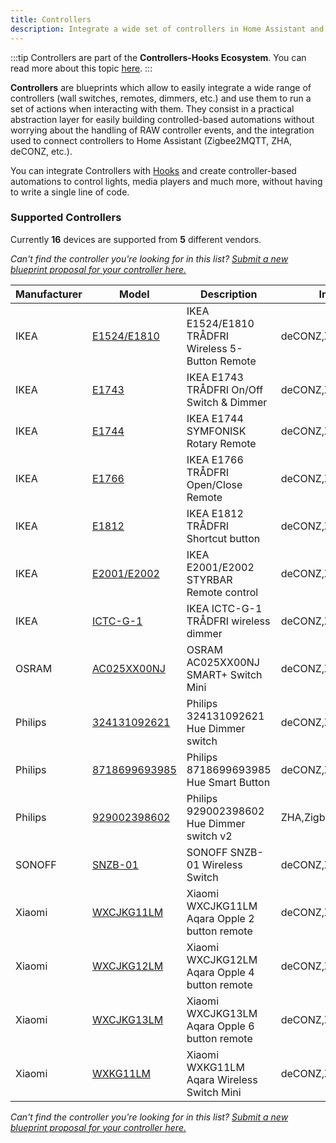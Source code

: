 ```yaml
---
title: Controllers
description: Integrate a wide set of controllers in Home Assistant and provide an easy to use interface to run custom actions on a controller event.
---
```


:::tip
Controllers are part of the **Controllers-Hooks Ecosystem**. You can read more about this topic [here](/docs/controllers-hooks-ecosystem).
:::


**Controllers** are blueprints which allow to easily integrate a wide range of controllers (wall switches, remotes, dimmers, etc.) and use them to run a set of actions when interacting with them. They consist in a practical abstraction layer for easily building controlled-based automations without worrying about the handling of RAW controller events, and the integration used to connect controllers to Home Assistant (Zigbee2MQTT, ZHA, deCONZ, etc.).

You can integrate Controllers with [Hooks](hooks) and create controller-based automations to control lights, media players and much more, without having to write a single line of code.

### Supported Controllers

Currently **16** devices are supported from **5** different vendors.

_Can't find the controller you're looking for in this list? [Submit a new blueprint proposal for your controller here.](https://github.com/EPMatt/awesome-ha-blueprints/issues/new?assignees=&labels=blueprint%2Cnew%2Ccontroller&template=new-controller-support.md&title=New+Controller+-+)_

| Manufacturer | Model                                                               | Description                                       | Integrations           | Picture                                                                             |
| ------------ | ------------------------------------------------------------------- | ------------------------------------------------- | ---------------------- | ----------------------------------------------------------------------------------- |
| IKEA         | [E1524/E1810](/docs/blueprints/controllers/ikea_e1524_e1810)        | IKEA E1524/E1810 TRÅDFRI Wireless 5-Button Remote | deCONZ,ZHA,Zigbee2MQTT | <Image>![ikea_e1524_e1810](/img/controllers/ikea_e1524_e1810.png)</Image>           |
| IKEA         | [E1743](/docs/blueprints/controllers/ikea_e1743)                    | IKEA E1743 TRÅDFRI On/Off Switch & Dimmer         | deCONZ,ZHA,Zigbee2MQTT | <Image>![ikea_e1743](/img/controllers/ikea_e1743.png)</Image>                       |
| IKEA         | [E1744](/docs/blueprints/controllers/ikea_e1744)                    | IKEA E1744 SYMFONISK Rotary Remote                | deCONZ,ZHA,Zigbee2MQTT | <Image>![ikea_e1744](/img/controllers/ikea_e1744.png)</Image>                       |
| IKEA         | [E1766](/docs/blueprints/controllers/ikea_e1766)                    | IKEA E1766 TRÅDFRI Open/Close Remote              | deCONZ,ZHA,Zigbee2MQTT | <Image>![ikea_e1766](/img/controllers/ikea_e1766.png)</Image>                       |
| IKEA         | [E1812](/docs/blueprints/controllers/ikea_e1812)                    | IKEA E1812 TRÅDFRI Shortcut button                | deCONZ,ZHA,Zigbee2MQTT | <Image>![ikea_e1812](/img/controllers/ikea_e1812.png)</Image>                       |
| IKEA         | [E2001/E2002](/docs/blueprints/controllers/ikea_e2001_e2002)        | IKEA E2001/E2002 STYRBAR Remote control           | deCONZ,ZHA,Zigbee2MQTT | <Image>![ikea_e2001_e2002](/img/controllers/ikea_e2001_e2002.png)</Image>           |
| IKEA         | [ICTC-G-1](/docs/blueprints/controllers/ikea_ictc_g_1)              | IKEA ICTC-G-1 TRÅDFRI wireless dimmer             | deCONZ,ZHA,Zigbee2MQTT | <Image>![ikea_ictc_g_1](/img/controllers/ikea_ictc_g_1.png)</Image>                 |
| OSRAM        | [AC025XX00NJ](/docs/blueprints/controllers/osram_ac025xx00nj)       | OSRAM AC025XX00NJ SMART+ Switch Mini              | deCONZ,ZHA,Zigbee2MQTT | <Image>![osram_ac025xx00nj](/img/controllers/osram_ac025xx00nj.png)</Image>         |
| Philips      | [324131092621](/docs/blueprints/controllers/philips_324131092621)   | Philips 324131092621 Hue Dimmer switch            | deCONZ,ZHA,Zigbee2MQTT | <Image>![philips_324131092621](/img/controllers/philips_324131092621.png)</Image>   |
| Philips      | [8718699693985](/docs/blueprints/controllers/philips_8718699693985) | Philips 8718699693985 Hue Smart Button            | deCONZ,ZHA,Zigbee2MQTT | <Image>![philips_8718699693985](/img/controllers/philips_8718699693985.png)</Image> |
| Philips      | [929002398602](/docs/blueprints/controllers/philips_929002398602)   | Philips 929002398602 Hue Dimmer switch v2         | ZHA,Zigbee2MQTT        | <Image>![philips_929002398602](/img/controllers/philips_929002398602.png)</Image>   |
| SONOFF       | [SNZB-01](/docs/blueprints/controllers/sonoff_snzb01)               | SONOFF SNZB-01 Wireless Switch                    | deCONZ,ZHA,Zigbee2MQTT | <Image>![sonoff_snzb01](/img/controllers/sonoff_snzb01.png)</Image>                 |
| Xiaomi       | [WXCJKG11LM](/docs/blueprints/controllers/xiaomi_wxcjkg11lm)        | Xiaomi WXCJKG11LM Aqara Opple 2 button remote     | deCONZ,ZHA,Zigbee2MQTT | <Image>![xiaomi_wxcjkg11lm](/img/controllers/xiaomi_wxcjkg11lm.png)</Image>         |
| Xiaomi       | [WXCJKG12LM](/docs/blueprints/controllers/xiaomi_wxcjkg12lm)        | Xiaomi WXCJKG12LM Aqara Opple 4 button remote     | deCONZ,ZHA,Zigbee2MQTT | <Image>![xiaomi_wxcjkg12lm](/img/controllers/xiaomi_wxcjkg12lm.png)</Image>         |
| Xiaomi       | [WXCJKG13LM](/docs/blueprints/controllers/xiaomi_wxcjkg13lm)        | Xiaomi WXCJKG13LM Aqara Opple 6 button remote     | deCONZ,ZHA,Zigbee2MQTT | <Image>![xiaomi_wxcjkg13lm](/img/controllers/xiaomi_wxcjkg13lm.png)</Image>         |
| Xiaomi       | [WXKG11LM](/docs/blueprints/controllers/xiaomi_wxkg11lm)            | Xiaomi WXKG11LM Aqara Wireless Switch Mini        | deCONZ,ZHA,Zigbee2MQTT | <Image>![xiaomi_wxkg11lm](/img/controllers/xiaomi_wxkg11lm.png)</Image>             |

_Can't find the controller you're looking for in this list? [Submit a new blueprint proposal for your controller here.](https://github.com/EPMatt/awesome-ha-blueprints/issues/new?assignees=&labels=blueprint%2Cnew%2Ccontroller&template=new-controller-support.md&title=New+Controller+-+)_
